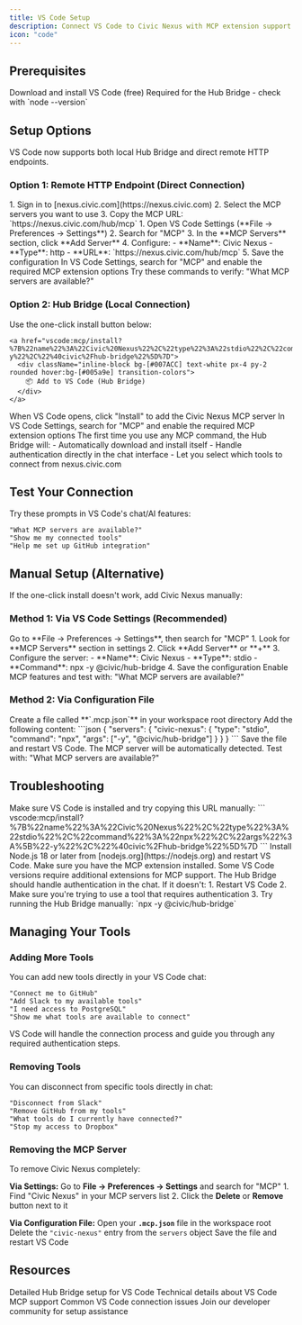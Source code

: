 ```yaml
---
title: VS Code Setup  
description: Connect VS Code to Civic Nexus with MCP extension support in 3 minutes
icon: "code"
---
```


## Prerequisites

<CardGroup cols={2}>
  <Card title="VS Code" icon="code" href="https://code.visualstudio.com">
    Download and install VS Code (free)
  </Card>
  <Card title="Node.js 18+" icon="code" href="https://nodejs.org">
    Required for the Hub Bridge - check with `node --version`
  </Card>
</CardGroup>

## Setup Options

VS Code now supports both local Hub Bridge and direct remote HTTP endpoints.

### Option 1: Remote HTTP Endpoint (Direct Connection)

<Steps>
  <Step title="Visit nexus.civic.com">
    1. Sign in to [nexus.civic.com](https://nexus.civic.com)
    2. Select the MCP servers you want to use
    3. Copy the MCP URL: `https://nexus.civic.com/hub/mcp`
  </Step>

  <Step title="Add to VS Code Settings">
    1. Open VS Code Settings (**File → Preferences → Settings**)
    2. Search for "MCP"
    3. In the **MCP Servers** section, click **Add Server**
    4. Configure:
       - **Name**: Civic Nexus
       - **Type**: http
       - **URL**: `https://nexus.civic.com/hub/mcp`
    5. Save the configuration
  </Step>

  <Step title="Enable MCP Features">
    In VS Code Settings, search for "MCP" and enable the required MCP extension options
  </Step>

  <Step title="Test Connection">
    Try these commands to verify: "What MCP servers are available?"
  </Step>
</Steps>

### Option 2: Hub Bridge (Local Connection)

<Steps>
  <Step title="Click 'Add to VS Code'">
    Use the one-click install button below:

    <a href="vscode:mcp/install?%7B%22name%22%3A%22Civic%20Nexus%22%2C%22type%22%3A%22stdio%22%2C%22command%22%3A%22npx%22%2C%22args%22%3A%5B%22-y%22%2C%22%40civic%2Fhub-bridge%22%5D%7D">
      <div className="inline-block bg-[#007ACC] text-white px-4 py-2 rounded hover:bg-[#005a9e] transition-colors">
        📦 Add to VS Code (Hub Bridge)
      </div>
    </a>
  </Step>

  <Step title="Install in VS Code">
    When VS Code opens, click "Install" to add the Civic Nexus MCP server
  </Step>

  <Step title="Enable MCP Features">
    In VS Code Settings, search for "MCP" and enable the required MCP extension options
  </Step>

  <Step title="First-Time Authentication">
    The first time you use any MCP command, the Hub Bridge will:
    - Automatically download and install itself
    - Handle authentication directly in the chat interface
    - Let you select which tools to connect from nexus.civic.com
  </Step>
</Steps>

## Test Your Connection

Try these prompts in VS Code's chat/AI features:

```
"What MCP servers are available?"
"Show me my connected tools"
"Help me set up GitHub integration"
```

## Manual Setup (Alternative)

If the one-click install doesn't work, add Civic Nexus manually:

### Method 1: Via VS Code Settings (Recommended)

<Steps>
  <Step title="Open VS Code Settings">
    Go to **File → Preferences → Settings**, then search for "MCP"
  </Step>
  
  <Step title="Add MCP Server">
    1. Look for **MCP Servers** section in settings
    2. Click **Add Server** or **+**
    3. Configure the server:
       - **Name**: Civic Nexus
       - **Type**: stdio
       - **Command**: npx -y @civic/hub-bridge
    4. Save the configuration
  </Step>
  
  <Step title="Enable and Test">
    Enable MCP features and test with: "What MCP servers are available?"
  </Step>
</Steps>

### Method 2: Via Configuration File  

<Steps>
  <Step title="Create MCP Configuration File">
    Create a file called **`.mcp.json`** in your workspace root directory
  </Step>
  
  <Step title="Add Configuration">
    Add the following content:
    ```json
    {
      "servers": {
        "civic-nexus": {
          "type": "stdio",
          "command": "npx",
          "args": ["-y", "@civic/hub-bridge"]
        }
      }
    }
    ```
  </Step>
  
  <Step title="Restart VS Code">
    Save the file and restart VS Code. The MCP server will be automatically detected.
  </Step>
  
  <Step title="Test Connection">
    Test with: "What MCP servers are available?"
  </Step>
</Steps>

## Troubleshooting

<Accordion title="VS Code doesn't open when I click the install button">
Make sure VS Code is installed and try copying this URL manually:
```
vscode:mcp/install?%7B%22name%22%3A%22Civic%20Nexus%22%2C%22type%22%3A%22stdio%22%2C%22command%22%3A%22npx%22%2C%22args%22%3A%5B%22-y%22%2C%22%40civic%2Fhub-bridge%22%5D%7D
```
</Accordion>

<Accordion title="'Node.js not found' error">
Install Node.js 18 or later from [nodejs.org](https://nodejs.org) and restart VS Code.
</Accordion>

<Accordion title="MCP settings not found">
Make sure you have the MCP extension installed. Some VS Code versions require additional extensions for MCP support.
</Accordion>

<Accordion title="Authentication window doesn't open">
The Hub Bridge should handle authentication in the chat. If it doesn't:
1. Restart VS Code
2. Make sure you're trying to use a tool that requires authentication
3. Try running the Hub Bridge manually: `npx -y @civic/hub-bridge`
</Accordion>

## Managing Your Tools

### Adding More Tools

You can add new tools directly in your VS Code chat:

```
"Connect me to GitHub"
"Add Slack to my available tools"  
"I need access to PostgreSQL"
"Show me what tools are available to connect"
```

VS Code will handle the connection process and guide you through any required authentication steps.

### Removing Tools

You can disconnect from specific tools directly in chat:

```
"Disconnect from Slack"  
"Remove GitHub from my tools"
"What tools do I currently have connected?"
"Stop my access to Dropbox"
```

### Removing the MCP Server

To remove Civic Nexus completely:

**Via Settings:**
<Steps>
  <Step title="Open MCP Settings">
    Go to **File → Preferences → Settings** and search for "MCP"
  </Step>
  <Step title="Delete Server">
    1. Find "Civic Nexus" in your MCP servers list
    2. Click the **Delete** or **Remove** button next to it
  </Step>
</Steps>

**Via Configuration File:**
<Steps>
  <Step title="Edit Configuration">
    Open your **`.mcp.json`** file in the workspace root
  </Step>
  <Step title="Remove Entry">
    Delete the `"civic-nexus"` entry from the `servers` object
  </Step>
  <Step title="Save and Restart">
    Save the file and restart VS Code
  </Step>
</Steps>

## Resources

<CardGroup cols={2}>
  <Card title="Hub Bridge Guide" icon="bridge" href="/nexus/quickstart/hub-bridge">
    Detailed Hub Bridge setup for VS Code
  </Card>
  <Card title="Client Compatibility" icon="table" href="/nexus/reference/client-compatibility">
    Technical details about VS Code MCP support
  </Card>
  <Card title="Troubleshooting" icon="wrench" href="/nexus/troubleshooting">
    Common VS Code connection issues
  </Card>
  <Card title="Get Help" icon="slack" href="https://join.slack.com/t/civic-developers/shared_invite/zt-37tv9fyo7-aDT43mUjOFQwdQFmfZLTRw">
    Join our developer community for setup assistance
  </Card>
</CardGroup>
